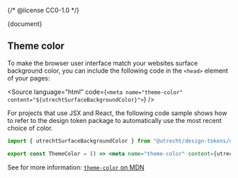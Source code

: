 {/* @license CC0-1.0 */}


<Meta id="web-component-surface" title="Web Component/Surface/README" />

<Markdown>{document}</Markdown>

## Theme color

To make the browser user interface match your websites surface background color, you can include the following code in the `<head>` element of your pages:

<Source language="html" code={`<meta name="theme-color" content="${utrechtSurfaceBackgroundColor}">`} />

For projects that use JSX and React, the following code sample shows how to refer to the design token package to automatically use the most recent choice of color.

```jsx
import { utrechtSurfaceBackgroundColor } from "@utrecht/design-tokens/dist/index.mjs";

export const ThemeColor = () => <meta name="theme-color" content={utrechtSurfaceBackgroundColor} />;
```

See for more information: [`theme-color` on MDN](https://developer.mozilla.org/en-US/docs/Web/HTML/Element/meta/name/theme-color)
